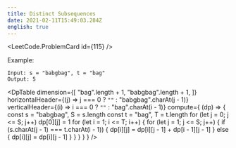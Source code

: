 ```yaml
---
title: Distinct Subsequences
date: 2021-02-11T15:49:03.284Z
english: true
---
```



<LeetCode.ProblemCard id={115} />

Example:

```
Input: s = "babgbag", t = "bag"
Output: 5
```

<DpTable
  dimension={[
    "bag".length + 1,
    "babgbag".length + 1,
  ]}
  horizontalHeader={(j) => j === 0 ? `""` : "babgbag".charAt(j - 1)}
  verticalHeader={(i) => i === 0 ? `""` : "bag".charAt(i - 1)}
  compute={
    (dp) => {
      const s = "babgbag", S = s.length
      const t = "bag", T = t.length
      for (let j = 0; j <= S; j++) dp[0][j] = 1
      for (let i = 1; i <= T; i++) {
        for (let j = 1; j <= S; j++) {
          if (s.charAt(j - 1) === t.charAt(i - 1)) {
            dp[i][j] = dp[i][j - 1] + dp[i - 1][j - 1]
          } else {
            dp[i][j] = dp[i][j - 1]
          }
        }
      }
    }
  }
/>




